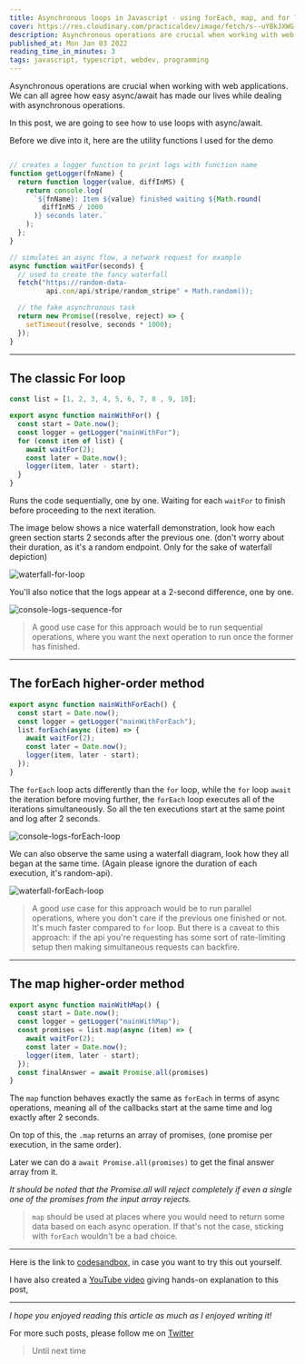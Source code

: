 ```yaml
---
title: Asynchronous loops in Javascript - using forEach, map, and for loop
cover: https://res.cloudinary.com/practicaldev/image/fetch/s--uYBkJXWG--/c_imagga_scale,f_auto,fl_progressive,h_420,q_auto,w_1000/https://dev-to-uploads.s3.amazonaws.com/uploads/articles/az0429ibcsk0iwgx5b4l.jpg
description: Asynchronous operations are crucial when working with web applications. We can all agree how easy...
published_at: Mon Jan 03 2022
reading_time_in_minutes: 3
tags: javascript, typescript, webdev, programming
---
```


Asynchronous operations are crucial when working with web applications. We can all agree how easy async/await has made our lives while dealing with asynchronous operations. 

In this post, we are going to see how to use loops with async/await. 

Before we dive into it, here are the utility functions I used for the demo

```js

// creates a logger function to print logs with function name
function getLogger(fnName) {
  return function logger(value, diffInMS) {
    return console.log(
      `${fnName}: Item ${value} finished waiting ${Math.round(
        diffInMS / 1000
      )} seconds later.`
    );
  };
}

// simulates an async flow, a network request for example
async function waitFor(seconds) {
  // used to create the fancy waterfall
  fetch("https://random-data- 
         api.com/api/stripe/random_stripe" + Math.random());

  // the fake asynchronous task
  return new Promise((resolve, reject) => {
    setTimeout(resolve, seconds * 1000);
  });
}

```

---


## The classic For loop

```js
const list = [1, 2, 3, 4, 5, 6, 7, 8 , 9, 10];

export async function mainWithFor() {
  const start = Date.now();
  const logger = getLogger("mainWithFor");
  for (const item of list) {
    await waitFor(2);
    const later = Date.now();
    logger(item, later - start);
  }
}
```

Runs the code sequentially, one by one. Waiting for each `waitFor` to finish before proceeding to the next iteration.

The image below shows a nice waterfall demonstration, look how each green section starts 2 seconds after the previous one. (don't worry about their duration, as it's a random endpoint. Only for the sake of waterfall depiction)

![waterfall-for-loop](https://dev-to-uploads.s3.amazonaws.com/uploads/articles/uuylmsiknaw9kn3ywdtf.png)

You'll also notice that the logs appear at a 2-second difference, one by one. 

![console-logs-sequence-for](https://dev-to-uploads.s3.amazonaws.com/uploads/articles/z4s9vhv19vfh5zps2dui.png)

> A good use case for this approach would be to run sequential operations, where you want the next operation to run once the former has finished.

---

## The forEach higher-order method

```js
export async function mainWithForEach() {
  const start = Date.now();
  const logger = getLogger("mainWithForEach");
  list.forEach(async (item) => {
    await waitFor(2);
    const later = Date.now();
    logger(item, later - start);
  });
}

```
The `forEach` loop acts differently than the `for` loop, while the `for` loop `await` the iteration before moving further, the `forEach` loop executes all of the iterations simultaneously. So all the ten executions start at the same point and log after 2 seconds.

![console-logs-forEach-loop](https://dev-to-uploads.s3.amazonaws.com/uploads/articles/5yfao6h9tg615n3nkuwy.png)

We can also observe the same using a waterfall diagram, look how they all began at the same time. (Again please ignore the duration of each execution, it's random-api).

![waterfall-forEach-loop](https://dev-to-uploads.s3.amazonaws.com/uploads/articles/wgd5d76t4w1k6oa5yiph.png) 

> A good use case for this approach would be to run parallel operations, where you don't care if the previous one finished or not. It's much faster compared to `for` loop. But there is a caveat to this approach: if the api you're requesting has some sort of rate-limiting setup then making simultaneous requests can backfire. 

---

## The map higher-order method

```js
export async function mainWithMap() {
  const start = Date.now();
  const logger = getLogger("mainWithMap");
  const promises = list.map(async (item) => {
    await waitFor(2);
    const later = Date.now();
    logger(item, later - start);
  });
  const finalAnswer = await Promise.all(promises)
}
```

The `map` function behaves exactly the same as `forEach` in terms of async operations, meaning all of the callbacks start at the same time and log exactly after 2 seconds.

On top of this, the `.map` returns an array of promises, (one promise per execution, in the same order). 

Later we can do a `await Promise.all(promises)` to get the final answer array from it.

_It should be noted that the Promise.all will reject completely if even a single one of the promises from the input array rejects._

> `map` should be used at places where you would need to return some data based on each async operation. If that's not the case, sticking with `forEach` wouldn't be a bad choice.

---

Here is the link to [codesandbox](https://codesandbox.io/s/async-await-loops-4brdl), in case you want to try this out yourself. 

I have also created a [YouTube video](https://www.youtube.com/watch?v=Ce1ywrKeStI) giving hands-on explanation to this post,

---

_I hope you enjoyed reading this article as much as I enjoyed writing it!_

For more such posts, please follow me on [Twitter](https://twitter.com/sun_anshuman)

> Until next time

 


    